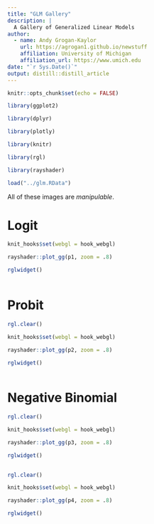 ```yaml
---
title: "GLM Gallery"
description: |
  A Gallery of Generalized Linear Models 
author:
  - name: Andy Grogan-Kaylor 
    url: https://agrogan1.github.io/newstuff
    affiliation: University of Michigan
    affiliation_url: https://www.umich.edu
date: "`r Sys.Date()`"
output: distill::distill_article
---
```


```r

knitr::opts_chunk$set(echo = FALSE)

```

```r

library(ggplot2)

library(dplyr)

library(plotly)

library(knitr)

library(rgl)

library(rayshader)

```

```r

load("../glm.RData")

```

All of these images are *manipulable*.

# Logit

```r

knit_hooks$set(webgl = hook_webgl)

rayshader::plot_gg(p1, zoom = .8) 

rglwidget()
 
```
# Probit

```r

rgl.clear()

knit_hooks$set(webgl = hook_webgl)

rayshader::plot_gg(p2, zoom = .8) 

rglwidget()
 
```

# Negative Binomial

```r

rgl.clear()

knit_hooks$set(webgl = hook_webgl)

rayshader::plot_gg(p3, zoom = .8) 

rglwidget()
 
```

```r

rgl.clear()

knit_hooks$set(webgl = hook_webgl)

rayshader::plot_gg(p4, zoom = .8) 

rglwidget()
 
```












